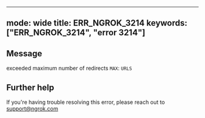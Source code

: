 
---
mode: wide
title: ERR_NGROK_3214
keywords: ["ERR_NGROK_3214", "error 3214"]
---

## Message
exceeded maximum number of redirects `MAX`: `URLS`




## Further help
If you're having trouble resolving this error, please reach out to [support@ngrok.com](mailto:support@ngrok.com?subject=Help%20with%20ERR_NGROK_3214)


